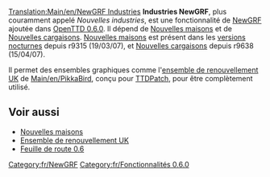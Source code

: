 [[Translation:Main/en/NewGRF Industries]]
{{en/-}}
'''Industries NewGRF''', plus couramment appelé ''Nouvelles industries'', est une fonctionnalité de [[Main/fr/NewGRF|NewGRF]] ajoutée dans [[Main/fr/OpenTTD 0.6.0|OpenTTD 0.6.0]]. Il dépend de [[Main/fr/Maisons NewGRF|Nouvelles maisons]] et de [[Main/fr/Cargaisons NewGRF|Nouvelles cargaisons]]. [[Main/fr/Maisons NewGRF|Nouvelles maisons]] est présent dans les [[Main/fr/Construction de nuit|versions nocturnes]] depuis r9315 (19/03/07), et [[Main/fr/Cargaisons NewGRF|Nouvelles cargaisons]] depuis r9638 (15/04/07).

Il permet des ensembles graphiques comme l'[[Main/fr/Ensemble de remplacement UK|ensemble de renouvellement UK]] de [[Main/en/PikkaBird]], conçu pour [[Main/fr/TTDPatch|TTDPatch]], pour être complètement utilisé.

==Voir aussi==
*[[Main/fr/Maisons NewGRF|Nouvelles maisons]]
*[[Main/fr/Ensemble de remplacement UK|Ensemble de renouvellement UK]]
*[[Main/fr/Feuille de route 0.6|Feuille de route 0.6]]

[[Category:fr/NewGRF]]
[[Category:fr/Fonctionnalités 0.6.0]]